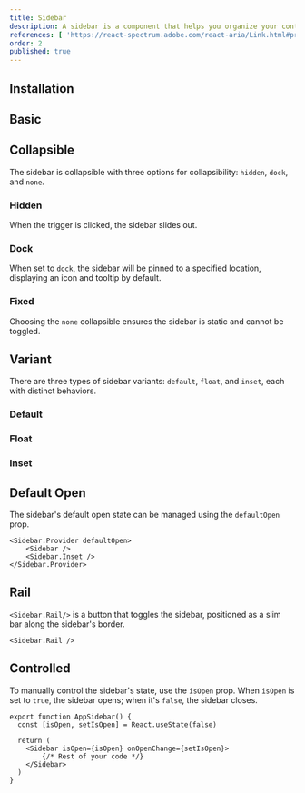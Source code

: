 ```yaml
---
title: Sidebar
description: A sidebar is a component that helps you organize your content and navigation.
references: [ 'https://react-spectrum.adobe.com/react-aria/Link.html#props', 'https://react-spectrum.adobe.com/react-aria/Disclosure.html#props' ]
order: 2
published: true
---
```


## Installation
<Install component='sidebar' />

## Basic
<Block page='block/sidebar/sidebar-basic-demo'/>

## Collapsible
The sidebar is collapsible with three options for collapsibility: `hidden`, `dock`, and `none`.

### Hidden
When the trigger is clicked, the sidebar slides out.
<Block page='block/sidebar/sidebar-off-canvas-demo'/>

### Dock
When set to `dock`, the sidebar will be pinned to a specified location, displaying an icon and tooltip by default.
<Block page='block/sidebar/sidebar-dock-demo'/>

### Fixed
Choosing the `none` collapsible ensures the sidebar is static and cannot be toggled.
<Block page='block/sidebar/sidebar-fixed-demo'/>

## Variant
There are three types of sidebar variants: `default`, `float`, and `inset`, each with distinct behaviors.

### Default
<Block page='block/sidebar/sidebar-default-demo'/>

### Float
<Block page='block/sidebar/sidebar-floating-demo'/>

### Inset
<Block page='block/sidebar/sidebar-inset-demo'/>

## Default Open
The sidebar's default open state can be managed using the `defaultOpen` prop.

```tsx {1}
<Sidebar.Provider defaultOpen>
    <Sidebar />
    <Sidebar.Inset />
</Sidebar.Provider>
```

## Rail
`<Sidebar.Rail/>` is a button that toggles the sidebar, positioned as a slim bar along the sidebar's border.
```
<Sidebar.Rail />
```

## Controlled
To manually control the sidebar's state, use the `isOpen` prop. When `isOpen` is set to `true`, the sidebar opens; when it's `false`, the sidebar closes.
```
export function AppSidebar() {
  const [isOpen, setIsOpen] = React.useState(false)

  return (
    <Sidebar isOpen={isOpen} onOpenChange={setIsOpen}>
        {/* Rest of your code */}
    </Sidebar>
  )
}
```
